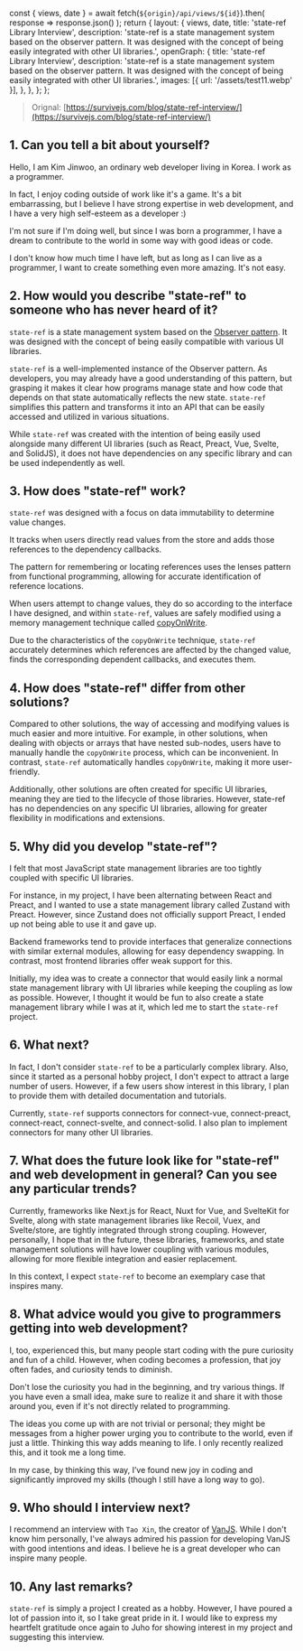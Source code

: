   const { views, date } = await fetch(`${origin}/api/views/${id}`).then(
    response => response.json()
  );
  return {
    layout: {
      views,
      date,
      title: 'state-ref Library Interview',
      description:
        'state-ref is a state management system based on the observer pattern. It was designed with the concept of being easily integrated with other UI libraries.',
      openGraph: {
        title: 'state-ref Library Interview',
        description:
          'state-ref is a state management system based on the observer pattern. It was designed with the concept of being easily integrated with other UI libraries.',
        images: [{ url: '/assets/test11.webp' }],
      },
    },
  };
};

> Orignal: [https://survivejs.com/blog/state-ref-interview/](https://survivejs.com/blog/state-ref-interview/)

## 1. Can you tell a bit about yourself?

Hello, I am Kim Jinwoo, an ordinary web developer living in Korea. I work as a programmer.

In fact, I enjoy coding outside of work like it's a game. It's a bit embarrassing, but I believe I have strong expertise in web development, and I have a very high self-esteem as a developer :)

I'm not sure if I'm doing well, but since I was born a programmer, I have a dream to contribute to the world in some way with good ideas or code.

I don't know how much time I have left, but as long as I can live as a programmer, I want to create something even more amazing. It's not easy.

## 2. How would you describe "state-ref" to someone who has never heard of it?

`state-ref` is a state management system based on the [Observer pattern](https://en.wikipedia.org/wiki/Observer_pattern). It was designed with the concept of being easily compatible with various UI libraries.

`state-ref` is a well-implemented instance of the Observer pattern. As developers, you may already have a good understanding of this pattern, but grasping it makes it clear how programs manage state and how code that depends on that state automatically reflects the new state. `state-ref` simplifies this pattern and transforms it into an API that can be easily accessed and utilized in various situations.

While `state-ref` was created with the intention of being easily used alongside many different UI libraries (such as React, Preact, Vue, Svelte, and SolidJS), it does not have dependencies on any specific library and can be used independently as well.

## 3. How does "state-ref" work?

`state-ref` was designed with a focus on data immutability to determine value changes.

It tracks when users directly read values from the store and adds those references to the dependency callbacks.

The pattern for remembering or locating references uses the lenses pattern from functional programming, allowing for accurate identification of reference locations.

When users attempt to change values, they do so according to the interface I have designed, and within `state-ref`, values are safely modified using a memory management technique called [copyOnWrite](https://en.wikipedia.org/wiki/Copy-on-write).

Due to the characteristics of the `copyOnWrite` technique, `state-ref` accurately determines which references are affected by the changed value, finds the corresponding dependent callbacks, and executes them.

## 4. How does "state-ref" differ from other solutions?

Compared to other solutions, the way of accessing and modifying values is much easier and more intuitive. For example, in other solutions, when dealing with objects or arrays that have nested sub-nodes, users have to manually handle the `copyOnWrite` process, which can be inconvenient. In contrast, `state-ref` automatically handles `copyOnWrite`, making it more user-friendly.

Additionally, other solutions are often created for specific UI libraries, meaning they are tied to the lifecycle of those libraries. However, state-ref has no dependencies on any specific UI libraries, allowing for greater flexibility in modifications and extensions.

## 5. Why did you develop "state-ref"?

I felt that most JavaScript state management libraries are too tightly coupled with specific UI libraries.

For instance, in my project, I have been alternating between React and Preact, and I wanted to use a state management library called Zustand with Preact. However, since Zustand does not officially support Preact, I ended up not being able to use it and gave up.

Backend frameworks tend to provide interfaces that generalize connections with similar external modules, allowing for easy dependency swapping. In contrast, most frontend libraries offer weak support for this.

Initially, my idea was to create a connector that would easily link a normal state management library with UI libraries while keeping the coupling as low as possible. However, I thought it would be fun to also create a state management library while I was at it, which led me to start the `state-ref` project.

## 6. What next?

In fact, I don't consider `state-ref` to be a particularly complex library. Also, since it started as a personal hobby project, I don't expect to attract a large number of users. However, if a few users show interest in this library, I plan to provide them with detailed documentation and tutorials.

Currently, `state-ref` supports connectors for connect-vue, connect-preact, connect-react, connect-svelte, and connect-solid. I also plan to implement connectors for many other UI libraries.

## 7. What does the future look like for "state-ref" and web development in general? Can you see any particular trends?

Currently, frameworks like Next.js for React, Nuxt for Vue, and SvelteKit for Svelte, along with state management libraries like Recoil, Vuex, and Svelte/store, are tightly integrated through strong coupling. However, personally, I hope that in the future, these libraries, frameworks, and state management solutions will have lower coupling with various modules, allowing for more flexible integration and easier replacement.

In this context, I expect `state-ref` to become an exemplary case that inspires many.

## 8. What advice would you give to programmers getting into web development?

I, too, experienced this, but many people start coding with the pure curiosity and fun of a child. However, when coding becomes a profession, that joy often fades, and curiosity tends to diminish.

Don't lose the curiosity you had in the beginning, and try various things. If you have even a small idea, make sure to realize it and share it with those around you, even if it's not directly related to programming.

The ideas you come up with are not trivial or personal; they might be messages from a higher power urging you to contribute to the world, even if just a little. Thinking this way adds meaning to life. I only recently realized this, and it took me a long time.

In my case, by thinking this way, I’ve found new joy in coding and significantly improved my skills (though I still have a long way to go).

## 9. Who should I interview next?

I recommend an interview with `Tao Xin`, the creator of [VanJS](https://vanjs.org/about). While I don't know him personally, I've always admired his passion for developing VanJS with good intentions and ideas. I believe he is a great developer who can inspire many people.

## 10. Any last remarks?

`state-ref` is simply a project I created as a hobby. However, I have poured a lot of passion into it, so I take great pride in it. I would like to express my heartfelt gratitude once again to Juho for showing interest in my project and suggesting this interview.
